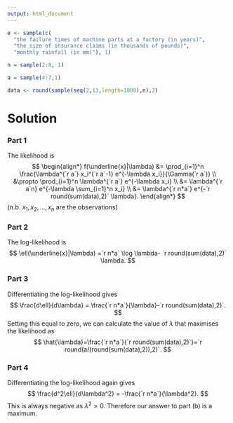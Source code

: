 ```yaml
---
output: html_document
---
```


```r
e <- sample(c(
  "the failure times of machine parts at a factory (in years)",
  "the size of insurance claims (in thousands of pounds)",
  "monthly rainfall (in mm)"), 1)

n = sample(2:8, 1)

a = sample(4:7,1)

data <- round(sample(seq(2,13,length=1000),n),2)
```

Solution
========

### Part 1

The likelihood is
$$
\begin{align*}
f(\underline{x}|\lambda) &= \prod_{i=1}^n \frac{\lambda^{`r a`} x_i^{`r a`-1}
e^{-\lambda x_i}}{\Gamma(`r a`)} \\
&\propto \prod_{i=1}^n \lambda^{`r a`} e^{-\lambda x_i} \\
&= \lambda^{`r a`n} e^{-\lambda \sum_{i=1}^n x_i} \\
&= \lambda^{`r n*a`} e^{-`r round(sum(data),2)` \lambda}.
\end{align*}
$$
(n.b. $x_1, x_2, \ldots, x_n$ are the observations)

### Part 2

The log-likelihood is
$$
\ell(\underline{x}|\lambda) 
=`r n*a` \log \lambda- `r round(sum(data),2)` \lambda.
$$

### Part 3

Differentiating the log-likelihood gives
$$
\frac{d\ell}{d\lambda} = \frac{`r n*a`}{\lambda}-`r round(sum(data),2)`.
$$
Setting this equal to zero, we can calculate the value of $\lambda$ that maximises the likelihood as
$$
\hat{\lambda}=\frac{`r n*a`}{`r round(sum(data),2)`}=`r round(a/(round(sum(data),2)),2)`.
$$

### Part 4

Differentiating the log-likelihood again gives
$$
\frac{d^2\ell}{d\lambda^2} = -\frac{`r n*a`}{\lambda^2}.
$$
This is always negative as $\lambda^2 > 0$.
Therefore our answer to part (b) is a maximum.